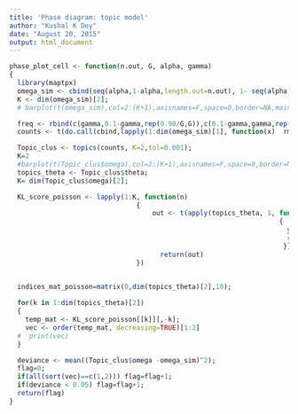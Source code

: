 ```yaml
---
title: 'Phase diagram: topic model'
author: "Kushal K Dey"
date: "August 20, 2015"
output: html_document
---
```


```r

phase_plot_cell <- function(n.out, G, alpha, gamma)
{
  library(maptpx)
  omega_sim <- cbind(seq(alpha,1-alpha,length.out=n.out), 1- seq(alpha,1-alpha,length.out=n.out));
  K <- dim(omega_sim)[2];
  # barplot(t(omega_sim),col=2:(K+1),axisnames=F,space=0,border=NA,main=paste("No. of   clusters=",K),las=1,ylim=c(0,1),cex.axis=1.5,cex.main=1.4)

  freq <- rbind(c(gamma,0.1-gamma,rep(0.90/G,G)),c(0.1-gamma,gamma,rep(0.90/G,G)));
  counts <- t(do.call(cbind,lapply(1:dim(omega_sim)[1], function(x)  rmultinom(1,1000,prob=omega_sim[x,]%*%freq))));

  Topic_clus <- topics(counts, K=2,tol=0.001);
  K=2
  #barplot(t(Topic_clus$omega),col=2:(K+1),axisnames=F,space=0,border=NA,main=paste("No. of   clusters=",K),las=1,ylim=c(0,1),cex.axis=1.5,cex.main=1.4)
  topics_theta <- Topic_clus$theta;
  K= dim(Topic_clus$omega)[2];

  KL_score_poisson <- lapply(1:K, function(n) 
                                {
                                    out <- t(apply(topics_theta, 1, function(x)
                                                                    {
                                                                      y=x[n] *log(x[n]/x) + x - x[n];
                                                                      return(y)
                                                                     }));
                                      return(out)
                                })
                   

  indices_mat_poisson=matrix(0,dim(topics_theta)[2],10);

  for(k in 1:dim(topics_theta)[2])
  {
    temp_mat <- KL_score_poisson[[k]][,-k];
    vec <- order(temp_mat, decreasing=TRUE)[1:2]
  #  print(vec)
  }

  deviance <- mean((Topic_clus$omega -omega_sim)^2);
  flag=0;
  if(all(sort(vec)==c(1,2))) flag=flag+1;
  if(deviance < 0.05) flag=flag+1;
  return(flag)
}



```


